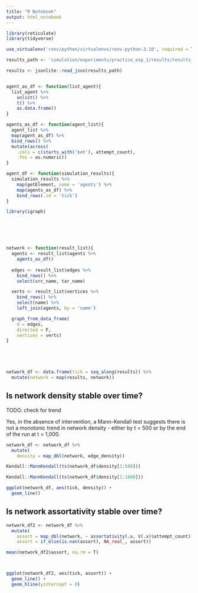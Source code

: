 ```yaml
---
title: "R Notebook"
output: html_notebook
---
```


```r
library(reticulate)
library(tidyverse)

use_virtualenv('renv/python/virtualenvs/renv-python-3.10', required = T)
```


```r
results_path <- 'simulation/experiments/practice_exp_1/results/results_sim_param_1.json'

results <- jsonlite::read_json(results_path)


agent_as_df <- function(list_agent){
  list_agent %>% 
    unlist() %>% 
    t() %>% 
    as.data.frame()
}

agents_as_df <- function(agent_list){
  agent_list %>%
  map(agent_as_df) %>% 
  bind_rows() %>% 
  mutate(across(
    .cols = c(starts_with('beh'), attempt_count),
    .fns = as.numeric))
}

agent_df <- function(simulation_results){
  simulation_results %>% 
    map(getElement, name = 'agents') %>% 
    map(agents_as_df) %>% 
    bind_rows(.id = 'tick')
}

library(igraph)






network <- function(result_list){
  agents <- result_list$agents %>% 
    agents_as_df()
  
  edges <- result_list$edges %>% 
    bind_rows() %>% 
    select(src_name, tar_name)

  verts <- result_list$vertices %>% 
    bind_rows() %>% 
    select(name) %>% 
    left_join(agents, by = 'name')

  graph_from_data_frame(
    d = edges,
    directed = F,
    vertices = verts)
}





network_df <- data.frame(tick = seq_along(results)) %>%
  mutate(network = map(results, network))
```

## Is network density stable over time?

TODO: check for trend

Yes, in the absence of intervention, a Mann-Kendall test suggests there is not a monotonic trend in network density - either by t = 500 or by the end of the run at t = 1,000.

```r
network_df <- network_df %>% 
  mutate(
    density = map_dbl(network, edge_density))

Kendall::MannKendall(ts(network_df$density[1:500]))

Kendall::MannKendall(ts(network_df$density[1:1000]))

ggplot(network_df, aes(tick, density)) +
  geom_line()
```

## Is network assortativity stable over time?

```r
network_df2 <- network_df %>% 
  mutate(
    assort = map_dbl(network, ~ assortativity(.x, V(.x)$attempt_count)),
    assort = if_else(is.nan(assort), NA_real_, assort))

mean(network_df2$assort, na.rm = T)



ggplot(network_df2, aes(tick, assort)) +
  geom_line() +
  geom_hline(yintercept = 0)
```































